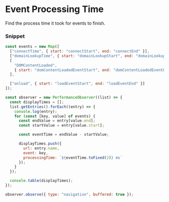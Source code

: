 # Event Processing Time 

Find the process time it took for events to finish.

### Snippet

```js copy
const events = new Map([
  ["connectTime", { start: "connectStart", end: "connectEnd" }],
  ["domainLookupTime", { start: "domainLookupStart", end: "domainLookupEnd" }],
  [
    "DOMContentLoaded",
    { start: "domContentLoadedEventStart", end: "domContentLoadedEventEnd" }
  ],

  ["onload", { start: "loadEventStart", end: "loadEventEnd" }]
]);

const observer = new PerformanceObserver((list) => {
  const displayTimes = [];
  list.getEntries().forEach((entry) => {
    console.log(entry);
    for (const [key, value] of events) {
      const endValue = entry[value.end];
      const startValue = entry[value.start];

      const eventTime = endValue - startValue;

      displayTimes.push({
        url: entry.name,
        event: key,
        processingTime: `${eventTime.toFixed(2)} ms`
      });
    }
  });

  console.table(displayTimes);
});

observer.observe({ type: "navigation", buffered: true });
```
